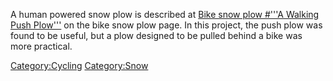 A human powered snow plow is described at [[Bike snow plow #'''A Walking Push Plow''']] on the bike snow plow page. In this project, the push plow was found to be useful, but a plow designed to be pulled behind a bike was more practical.

{{stub}}

[[Category:Cycling]]
[[Category:Snow]]